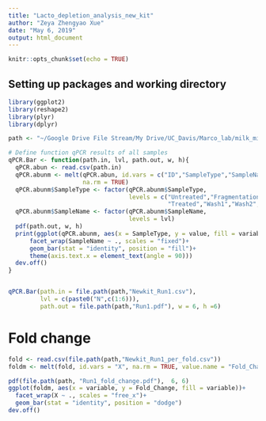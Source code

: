 ```yaml
---
title: "Lacto_depletion_analysis_new_kit"
author: "Zeya Zhengyao Xue"
date: "May 6, 2019"
output: html_document
---
```


```r
knitr::opts_chunk$set(echo = TRUE)
```

## Setting up packages and working directory 
```r
library(ggplot2)
library(reshape2)
library(plyr)
library(dplyr)

path <- "~/Google Drive File Stream/My Drive/UC_Davis/Marco_lab/milk_microbiota/Depletion_Abundant_sequences/Agilent_SureSelect/NewKit_May2019/"
```

```r
# Define function qPCR results of all samples 
qPCR.Bar <- function(path.in, lvl, path.out, w, h){
  qPCR.abun <- read.csv(path.in)
  qPCR.abunm <- melt(qPCR.abun, id.vars = c("ID","SampleType","SampleName"),                   
                     na.rm = TRUE)
  qPCR.abunm$SampleType <- factor(qPCR.abunm$SampleType, 
                                  levels = c("Untreated","Fragmentation",
                                             "Treated","Wash1","Wash2","Beads"))
  qPCR.abunm$SampleName <- factor(qPCR.abunm$SampleName, 
                                  levels = lvl)
  pdf(path.out, w, h)
  print(ggplot(qPCR.abunm, aes(x = SampleType, y = value, fill = variable))+
      facet_wrap(SampleName ~ ., scales = "fixed")+
      geom_bar(stat = "identity", position = "fill")+
      theme(axis.text.x = element_text(angle = 90)))
  dev.off()
}


qPCR.Bar(path.in = file.path(path,"Newkit_Run1.csv"), 
         lvl = c(paste0("N",c(1:6))), 
         path.out = file.path(path,"Run1.pdf"), w = 6, h =6)


```


# Fold change
```r
fold <- read.csv(file.path(path,"Newkit_Run1_per_fold.csv"))
foldm <- melt(fold, id.vars = "X", na.rm = TRUE, value.name = "Fold_Change")

pdf(file.path(path, "Run1_fold_change.pdf"),  6, 6)
ggplot(foldm, aes(x = variable, y = Fold_Change, fill = variable))+
  facet_wrap(X ~ ., scales = "free_x")+
  geom_bar(stat = "identity", position = "dodge")
dev.off()
```


